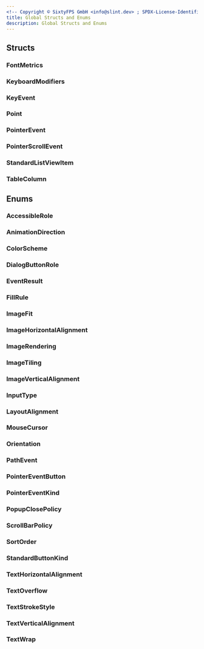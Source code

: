 ```yaml
---
<!-- Copyright © SixtyFPS GmbH <info@slint.dev> ; SPDX-License-Identifier: MIT -->
title: Global Structs and Enums
description: Global Structs and Enums
---
```






## Structs

### FontMetrics
<FontMetrics />

### KeyboardModifiers
<KeyboardModifiers />

### KeyEvent
<KeyEvent />

### Point
<Point />

### PointerEvent
<PointerEvent />

### PointerScrollEvent
<PointerScrollEvent />

### StandardListViewItem
<StandardListViewItem />

### TableColumn
<TableColumn />

## Enums 

### AccessibleRole
<AccessibleRole />

### AnimationDirection
<AnimationDirection />

### ColorScheme
<ColorScheme />

### DialogButtonRole
<DialogButtonRole />

### EventResult
<EventResult />

### FillRule
<FillRule />

### ImageFit
<ImageFit />

### ImageHorizontalAlignment
<ImageHorizontalAlignment />

### ImageRendering
<ImageRendering />

### ImageTiling
<ImageTiling />

### ImageVerticalAlignment
<ImageVerticalAlignment />

### InputType
<InputType />

### LayoutAlignment
<LayoutAlignment />

### MouseCursor
<MouseCursor />

### Orientation
<Orientation />

### PathEvent
<PathEvent />

### PointerEventButton
<PointerEventButton />

### PointerEventKind
<PointerEventKind />

### PopupClosePolicy
<PopupClosePolicy />

### ScrollBarPolicy
<ScrollBarPolicy />

### SortOrder
<SortOrder />

### StandardButtonKind
<StandardButtonKind />

### TextHorizontalAlignment
<TextHorizontalAlignment />

### TextOverflow
<TextOverflow />

### TextStrokeStyle
<TextStrokeStyle />

### TextVerticalAlignment
<TextVerticalAlignment />

### TextWrap
<TextWrap />
